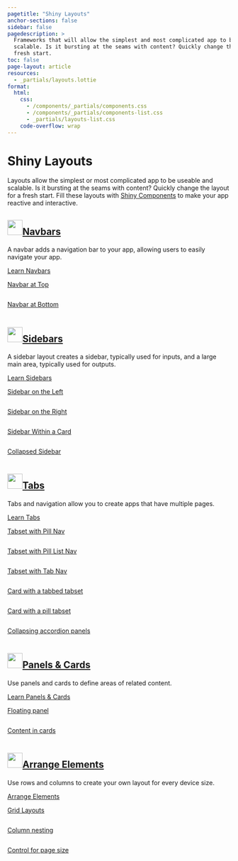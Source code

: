 ```yaml
---
pagetitle: "Shiny Layouts"
anchor-sections: false
sidebar: false
pagedescription: >
  Frameworks that will allow the simplest and most complicated app to be useable and
  scalable. Is it bursting at the seams with content? Quickly change the layout for a
  fresh start.
toc: false
page-layout: article
resources:
  - _partials/layouts.lottie
format:
  html:
    css:
      - /components/_partials/components.css
      - /components/_partials/components-list.css
      - _partials/layouts-list.css
    code-overflow: wrap
---
```

<!-- Begin Hero area -->
:::::::: {.column-screen-inset .mx-auto style="max-width: 1300px;"}
:::::: {.grid .hero-area .my-md-0 .my-5}
:::: {.g-col-md-7 .g-col-12 .pe-0 .pe-md-5 .my-auto}

<h1 class="display-3 fw-bold">Shiny Layouts</h1>

::: {.h5}
Layouts allow the simplest or most complicated app to be useable and scalable.
Is it bursting at the seams with content?
Quickly change the layout for a fresh start.
Fill these layouts with [Shiny Components](/components/index.qmd) to make your app reactive and interactive.
:::

::::
:::: {.g-col-md-5 .g-col-10 .g-start-4 .components-hero-img-container}

<div class="ps-5 pt-5 components-hero-img" >
<script src="https://unpkg.com/@dotlottie/player-component@latest/dist/dotlottie-player.mjs" type="module"></script>
<dotlottie-player src="_partials/layouts.lottie" background="transparent" speed="1" style="width: 100%; height: auto;" autoplay></dotlottie-player>
</div>

::::

::::::
::::::::
<!-- End Hero area -->

<!-- Begin List area -->
:::::::: {.column-screen-inset .mx-auto style="max-width: 1300px;"}
:::::: {.grid .list-section #navbars}

:::: {.g-col-xl-3 .g-col-12}
::: {.sticky-xl-top .pt-4}

<h2 class="mt-4">
  <a href="navbars" class="dark text-decoration-none">
    <img alt="" src="/images/navbars-blue.svg" class="me-2" style="height: 34px;margin-bottom:7px;">Navbars
  </a>
</h2>

A navbar adds a navigation bar to your app, allowing users to easily navigate your app.

<a href="navbars" class="fw-500">Learn Navbars <i class="bi bi-chevron-right"></i></a>
:::
::::
:::: {.g-col-xl-9 .g-col-12 .pt-3 .pt-xl-5 .ps-0 .ps-xl-5 .ms-0 .ms-xl-4}
::: {#navbar .grid}

<div class="g-col-md-4 g-col-sm-6 g-col-12 component-list-column">
<a class="component-list-header-text" href="navbars/#navbar-at-top">
<div class="component-list-header">
<div class="h5">Navbar at Top</div>
<div class="component-list-icon">
<p class="my-0">
<i class="component-link-icon dark bi fst-normal"></i>
</p>
</div>
</div>
<div class="component-list-card layout-list-card">
<p class="layout-list-image my-0"><img alt="" src="/images/navbar-top.png"></p>
</div>
</a>
</div>



<div class="g-col-md-4 g-col-sm-6 g-col-12 component-list-column">
<a class="component-list-header-text" href="navbars/#navbar-at-bottom">
<div class="component-list-header">
<div class="h5">Navbar at Bottom</div>
<div class="component-list-icon">
<p class="my-0">
<i class="component-link-icon dark bi fst-normal"></i>
</p>
</div>
</div>
<div class="component-list-card layout-list-card">
<p class="layout-list-image my-0"><img alt="" src="/images/navbar-bottom.png" ></p>
</div>
</a>
</div>




:::

::::

::::::
:::::: {.grid .list-section style="margin-top: -1px;" #sidebars}
:::: {.g-col-xl-3 .g-col-12}

::: {.sticky-xl-top .pt-4}


<h2 class="mt-4">
  <a href="sidebars" class="dark text-decoration-none">
    <img alt="" src="/images/sidebars-blue.svg" class="me-2" style="height: 34px;margin-bottom:7px;">Sidebars
  </a>
</h2>

A sidebar layout creates a sidebar, typically used for inputs, and a large main area, typically used for outputs.

<a href="sidebars" class="fw-500">Learn Sidebars <i class="bi bi-chevron-right"></i></a>

:::
::::
:::: {.g-col-xl-9 .g-col-12 .pt-3 .pt-xl-5 .ps-0 .ps-xl-5 .ms-0 .ms-xl-4}
::: {#sidebar .grid}



<div class="g-col-md-4 g-col-sm-6 g-col-12 component-list-column">
<a class="component-list-header-text" href="sidebars/#sidebar-on-the-left">
<div class="component-list-header">
<div class="h5">Sidebar on the Left</div>
<div class="component-list-icon">
<p class="my-0">
<i class="component-link-icon dark bi fst-normal"></i>
</p>
</div>
</div>
<div class="component-list-card layout-list-card">
<p class="layout-list-image my-0"><img alt="" src="/images/sidebar-left.png" class="h-100 w-100"></p>
</div>
</a>
</div>



<div class="g-col-md-4 g-col-sm-6 g-col-12 component-list-column">
<a class="component-list-header-text" href="sidebars/#sidebar-on-the-right">
<div class="component-list-header">
<div class="h5">Sidebar on the Right</div>
<div class="component-list-icon">
<p class="my-0">
<i class="component-link-icon dark bi fst-normal"></i>
</p>
</div>
</div>
<div class="component-list-card layout-list-card">
<p class="layout-list-image my-0"><img alt="" src="/images/sidebar-right.png" class="h-100 w-100"></p>
</div>
</a>
</div>


<div class="g-col-md-4 g-col-sm-6 g-col-12 component-list-column">
<a class="component-list-header-text" href="sidebars/#sidebar-within-a-card">
<div class="component-list-header">
<div class="h5">Sidebar Within a Card</div>
<div class="component-list-icon">
<p class="my-0">
<i class="component-link-icon dark bi fst-normal"></i>
</p>
</div>
</div>
<div class="component-list-card layout-list-card">
<p class="layout-list-image my-0"><img alt="" src="/images/sidebar-left-card.png" class="h-100 w-100"></p>
</div>
</a>
</div>


<div class="g-col-md-4 g-col-sm-6 g-col-12 component-list-column">
<a class="component-list-header-text" href="sidebars/#collapsed-sidebar">
<div class="component-list-header">
<div class="h5">Collapsed Sidebar</div>
<div class="component-list-icon">
<p class="my-0">
<i class="component-link-icon dark bi fst-normal"></i>
</p>
</div>
</div>
<div class="component-list-card layout-list-card">
<p class="layout-list-image my-0"><img alt="" src="/images/sidebar-collapsed.png" class="h-100 w-100"></p>
</div>
</a>
</div>



:::

::::

::::::
:::::: {.grid .list-section style="margin-top: -1px;" #tabs}
:::: {.g-col-xl-3 .g-col-12}
::: {.sticky-xl-top .pt-4}


<h2 class="mt-4">
  <a href="tabs" class="dark text-decoration-none">
    <img alt="" src="/images/tabs-blue.svg" class="me-2" style="height: 34px;margin-bottom:7px;">Tabs
  </a>
</h2>

Tabs and navigation allow you to create apps that have multiple pages.

<a href="tabs" class="fw-500">Learn Tabs <i class="bi bi-chevron-right"></i></a>
:::
::::
:::: {.g-col-xl-9 .g-col-12 .pt-3 .pt-xl-5 .ps-0 .ps-xl-5 .ms-0 .ms-xl-4}
::: {#tab .grid}



<div class="g-col-md-4 g-col-sm-6 g-col-12 component-list-column">
<a class="component-list-header-text" href="tabs/#tabset-with-pill-navigation">
<div class="component-list-header">
<div class="h5">Tabset with Pill Nav</div>
<div class="component-list-icon">
<p class="my-0">
<i class="component-link-icon dark bi fst-normal"></i>
</p>
</div>
</div>
<div class="component-list-card layout-list-card">
<p class="layout-list-image my-0">
  <img alt="" src="/images/tabset-pill.png" class="h-100 w-100">
</p>
</div>
</a>
</div>


<div class="g-col-md-4 g-col-sm-6 g-col-12 component-list-column">
<a class="component-list-header-text" href="tabs/#tabset-with-pill-list-navigation">
<div class="component-list-header">
<div class="h5">Tabset with Pill List Nav</div>
<div class="component-list-icon">
<p class="my-0">
<i class="component-link-icon dark bi fst-normal"></i>
</p>
</div>
</div>
<div class="component-list-card layout-list-card">
<p class="layout-list-image my-0">
  <img alt="" src="/images/tabset-pill-list.png" class="h-100 w-100">
</p>
</div>
</a>
</div>


<div class="g-col-md-4 g-col-sm-6 g-col-12 component-list-column">
<a class="component-list-header-text" href="tabs/#tabset-with-tab-navigation">
<div class="component-list-header">
<div class="h5">Tabset with Tab Nav</div>
<div class="component-list-icon">
<p class="my-0">
<i class="component-link-icon dark bi fst-normal"></i>
</p>
</div>
</div>
<div class="component-list-card layout-list-card">
<p class="layout-list-image my-0">
  <img alt="" src="/images/tabset-tab.png" class="h-100 w-100">
</p>
</div>
</a>
</div>



<div class="g-col-md-4 g-col-sm-6 g-col-12 component-list-column">
<a class="component-list-header-text" href="tabs/#card-with-a-tabbed-tabset">
<div class="component-list-header">
<div class="h5">Card with a tabbed tabset</div>
<div class="component-list-icon">
<p class="my-0">
<i class="component-link-icon dark bi fst-normal"></i>
</p>
</div>
</div>
<div class="component-list-card layout-list-card">
<p class="layout-list-image my-0">
  <img alt="" src="/images/tabset-tab-card.png" class="h-100 w-100">
</p>
</div>
</a>
</div>



<div class="g-col-md-4 g-col-sm-6 g-col-12 component-list-column">
<a class="component-list-header-text" href="tabs/#card-with-a-pill-tabset">
<div class="component-list-header">
<div class="h5">Card with a pill tabset</div>
<div class="component-list-icon">
<p class="my-0">
<i class="component-link-icon dark bi fst-normal"></i>
</p>
</div>
</div>
<div class="component-list-card layout-list-card">
<p class="layout-list-image my-0">
  <img alt="" src="/images/tabset-pill-card.png" class="h-100 w-100">
</p>
</div>
</a>
</div>


<div class="g-col-md-4 g-col-sm-6 g-col-12 component-list-column">
<a class="component-list-header-text" href="tabs/#vertically-collapsing-accordion-panels">
<div class="component-list-header">
<div class="h5">Collapsing accordion panels</div>
<div class="component-list-icon">
<p class="my-0">
<i class="component-link-icon dark bi fst-normal"></i>
</p>
</div>
</div>
<div class="component-list-card layout-list-card">
<p class="layout-list-image my-0">
  <img alt="" src="/images/accordion.png" class="h-100 w-100">
</p>
</div>
</a>
</div>

:::

::::

::::::

:::::: {.grid .list-section style="margin-top: -1px;" #panels}
:::: {.g-col-xl-3 .g-col-12}
::: {.sticky-xl-top .pt-4}

<h2 class="mt-4">
  <a href="panels-cards" class="dark text-decoration-none">
    <img alt="" src="/images/cards-blue.svg" class="me-2" style="height: 34px;margin-bottom:7px;">Panels & Cards
  </a>
</h2>

Use panels and cards to define areas of related content.

<a href="panels-cards" class="fw-500">Learn Panels & Cards <i class="bi bi-chevron-right"></i></a>
:::
::::
:::: {.g-col-xl-9 .g-col-12 .pt-3 .pt-xl-5 .ps-0 .ps-xl-5 .ms-0 .ms-xl-4}
::: {#panel .grid}



<div class="g-col-md-4 g-col-sm-6 g-col-12 component-list-column">
<a class="component-list-header-text" href="panels-cards/#main-image-with-panel-floating-above">
<div class="component-list-header">
<div class="h5">Floating panel</div>
<div class="component-list-icon">
<p class="my-0">
<i class="component-link-icon dark bi fst-normal"></i>
</p>
</div>
</div>
<div class="component-list-card layout-list-card">
<p class="layout-list-image my-0">
  <img alt="" src="/images/drag.png" class="h-100 w-100">
</p>
</div>
</a>
</div>


<div class="g-col-md-4 g-col-sm-6 g-col-12 component-list-column">
<a class="component-list-header-text" href="panels-cards/#content-divided-by-cards">
<div class="component-list-header">
<div class="h5">Content in cards</div>
<div class="component-list-icon">
<p class="my-0">
<i class="component-link-icon dark bi fst-normal"></i>
</p>
</div>
</div>
<div class="component-list-card layout-list-card">
<p class="layout-list-image my-0"><a class="component-list-header-text" href="panels-cards/#content-divided-by-cards">
  <img alt="" src="/images/two-cards.png" class="h-100 w-100">
</p>
</div>
</a>
</div>


:::

::::

::::::


:::::: {.grid .list-section style="margin-top: -1px;" #elements}
:::: {.g-col-xl-3 .g-col-12}
::: {.sticky-xl-top .pt-4}

<h2 class="mt-4">
  <a href="arrange" class="dark text-decoration-none">
    <img alt="" src="/images/arrange-blue.svg" class="me-2" style="height: 34px;margin-bottom:7px;">Arrange Elements
  </a>
</h2>

Use rows and columns to create your own layout for every device size.

<a href="arrange" class="fw-500">Arrange Elements <i class="bi bi-chevron-right"></i></a>

:::
::::
:::: {.g-col-xl-9 .g-col-12 .pt-3 .pt-xl-5 .ps-0 .ps-xl-5 .ms-0 .ms-xl-4}
::: {#element .grid}



<div class="g-col-md-4 g-col-sm-6 g-col-12 component-list-column">
<a class="component-list-header-text" href="arrange/#grid-layouts">
<div class="component-list-header">
<div class="h5">Grid Layouts</div>
<div class="component-list-icon">
<p class="my-0">
<i class="component-link-icon dark bi fst-normal"></i>
</p>
</div>
</div>
<div class="component-list-card layout-list-card">
<p class="layout-list-image my-0">
  <img alt="" src="/images/grid-layout.png" class="h-100 w-100">
</p>
</div>
</a>
</div>



<div class="g-col-md-4 g-col-sm-6 g-col-12 component-list-column">
<a class="component-list-header-text" href="arrange/#column-nesting">
<div class="component-list-header">
<div class="h5">Column nesting</div>
<div class="component-list-icon">
<p class="my-0">
<i class="component-link-icon dark bi fst-normal"></i>
</p>
</div>
</div>
<div class="component-list-card layout-list-card">
<p class="layout-list-image my-0">
  <img alt="" src="/images/column-nesting.png" class="h-100 w-100">
</p>
</div>
</a>
</div>


<div class="g-col-md-4 g-col-sm-6 g-col-12 component-list-column">
<a class="component-list-header-text" href="arrange/#controlling-for-page-width-and-height">
<div class="component-list-header">
<div class="h5">Control for page size</div>
<div class="component-list-icon">
<p class="my-0">
<i class="component-link-icon dark bi fst-normal"></i>
</p>
</div>
</div>
<div class="component-list-card layout-list-card">
<p class="layout-list-image my-0">
  <img alt="" src="/images/controlling.png" class="h-100 w-100">
</p>
</div>
</a>
</div>


:::

::::

::::::

::::::::
<!-- End List area -->
